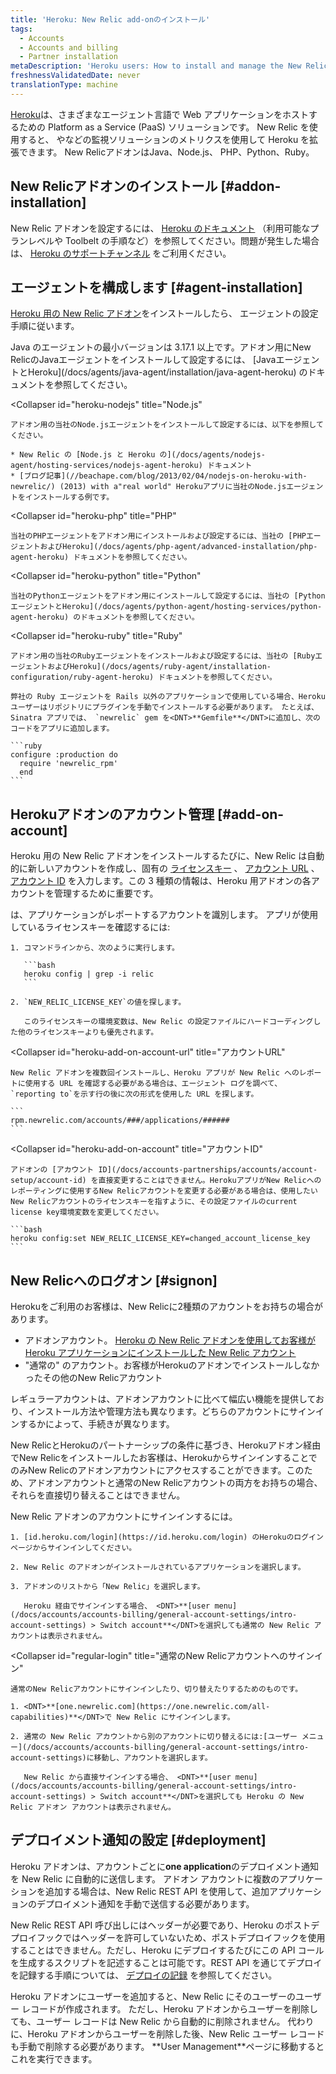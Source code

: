 ```yaml
---
title: 'Heroku: New Relic add-onのインストール'
tags:
  - Accounts
  - Accounts and billing
  - Partner installation
metaDescription: 'Heroku users: How to install and manage the New Relic agent as an add-on account.'
freshnessValidatedDate: never
translationType: machine
---
```


[Heroku](https://devcenter.heroku.com/articles/newrelic)は、さまざまなエージェント言語で Web アプリケーションをホストするための Platform as a Service (PaaS) ソリューションです。 New Relic を使用すると、 <InlinePopover type="apm"/>や<InlinePopover type="browser"/>などの監視ソリューションのメトリクスを使用して Heroku を拡張できます。 New RelicアドオンはJava、Node.js、 PHP、Python、Ruby。

## New Relicアドオンのインストール [#addon-installation]

New Relic アドオンを設定するには、 [Heroku のドキュメント](https://devcenter.heroku.com/articles/newrelic) （利用可能なプランレベルや Toolbelt の手順など）を参照してください。問題が発生した場合は、 [Heroku のサポートチャンネル](https://devcenter.heroku.com/articles/support-channels) をご利用ください。

## エージェントを構成します [#agent-installation]

[Heroku 用の New Relic アドオン](https://devcenter.heroku.com/articles/newrelic)をインストールしたら、 <InlinePopover type="apm"/>エージェントの設定手順に従います。

<CollapserGroup>
  <Collapser
    id="heroku-java"
    title="Java"
  >
    Java のエージェントの最小バージョンは 3.17.1 以上です。アドオン用にNew RelicのJavaエージェントをインストールして設定するには、 [JavaエージェントとHeroku](/docs/agents/java-agent/installation/java-agent-heroku) のドキュメントを参照してください。
  </Collapser>

  <Collapser
    id="heroku-nodejs"
    title="Node.js"
  >
    アドオン用の当社のNode.jsエージェントをインストールして設定するには、以下を参照してください。

    * New Relic の [Node.js と Heroku の](/docs/agents/nodejs-agent/hosting-services/nodejs-agent-heroku) ドキュメント
    * [ブログ記事](//beachape.com/blog/2013/02/04/nodejs-on-heroku-with-newrelic/) (2013) with a"real world" Herokuアプリに当社のNode.jsエージェントをインストールする例です。
  </Collapser>

  <Collapser
    id="heroku-php"
    title="PHP"
  >
    当社のPHPエージェントをアドオン用にインストールおよび設定するには、当社の [PHPエージェントおよびHeroku](/docs/agents/php-agent/advanced-installation/php-agent-heroku) ドキュメントを参照してください。
  </Collapser>

  <Collapser
    id="heroku-python"
    title="Python"
  >
    当社のPythonエージェントをアドオン用にインストールして設定するには、当社の [PythonエージェントとHeroku](/docs/agents/python-agent/hosting-services/python-agent-heroku) のドキュメントを参照してください。
  </Collapser>

  <Collapser
    id="heroku-ruby"
    title="Ruby"
  >
    アドオン用の当社のRubyエージェントをインストールおよび設定するには、当社の [RubyエージェントおよびHeroku](/docs/agents/ruby-agent/installation-configuration/ruby-agent-heroku) ドキュメントを参照してください。

    弊社の Ruby エージェントを Rails 以外のアプリケーションで使用している場合、Heroku ユーザーはリポジトリにプラグインを手動でインストールする必要があります。 たとえば、Sinatra アプリでは、 `newrelic` gem を<DNT>**Gemfile**</DNT>に追加し、次のコードをアプリに追加します。

    ```ruby
    configure :production do
      require 'newrelic_rpm'
      end
    ```
  </Collapser>
</CollapserGroup>

## Herokuアドオンのアカウント管理 [#add-on-account]

Heroku 用の New Relic アドオンをインストールするたびに、New Relic は自動的に新しいアカウントを作成し、固有の [ライセンスキー](#heroku-add-on-license-key) 、 [アカウント URL](#heroku-add-on-account-url) 、 [アカウント ID](#heroku-add-on-account) を入力します。この 3 種類の情報は、Heroku 用アドオンの各アカウントを管理するために重要です。

<CollapserGroup>
  <Collapser
    id="heroku-add-on-license-key"
    title="ライセンスキー"
  >
    <InlinePopover type="licenseKey"/>は、アプリケーションがレポートするアカウントを識別します。 アプリが使用しているライセンスキーを確認するには:

    1. コマンドラインから、次のように実行します。

       ```bash
       heroku config | grep -i relic
       ```

    2. `NEW_RELIC_LICENSE_KEY`の値を探します。

       このライセンスキーの環境変数は、New Relic の設定ファイルにハードコーディングした他のライセンスキーよりも優先されます。
  </Collapser>

  <Collapser
    id="heroku-add-on-account-url"
    title="アカウントURL"
  >
    New Relic アドオンを複数回インストールし、Heroku アプリが New Relic へのレポートに使用する URL を確認する必要がある場合は、エージェント ログを調べて、 `reporting to`を示す行の後に次の形式を使用した URL を探します。

    ```
    rpm.newrelic.com/accounts/###/applications/######
    ```
  </Collapser>

  <Collapser
    id="heroku-add-on-account"
    title="アカウントID"
  >
    アドオンの [アカウント ID](/docs/accounts-partnerships/accounts/account-setup/account-id) を直接変更することはできません。HerokuアプリがNew Relicへのレポーティングに使用するNew Relicアカウントを変更する必要がある場合は、使用したいNew Relicアカウントのライセンスキーを指すように、その設定ファイルのcurrent license key環境変数を変更してください。

    ```bash
    heroku config:set NEW_RELIC_LICENSE_KEY=changed_account_license_key
    ```
  </Collapser>
</CollapserGroup>

## New Relicへのログオン [#signon]

Herokuをご利用のお客様は、New Relicに2種類のアカウントをお持ちの場合があります。

* アドオンアカウント。 [Heroku の New Relic アドオンを使用してお客様が Heroku アプリケーションにインストールした New Relic アカウント](https://addons.heroku.com/newrelic)
* "通常の" のアカウント。お客様がHerokuのアドオンでインストールしなかったその他のNew Relicアカウント

レギュラーアカウントは、アドオンアカウントに比べて幅広い機能を提供しており、インストール方法や管理方法も異なります。どちらのアカウントにサインインするかによって、手続きが異なります。

New RelicとHerokuのパートナーシップの条件に基づき、Herokuアドオン経由でNew Relicをインストールしたお客様は、HerokuからサインインすることでのみNew Relicのアドオンアカウントにアクセスすることができます。このため、アドオンアカウントと通常のNew Relicアカウントの両方をお持ちの場合、それらを直接切り替えることはできません。

<CollapserGroup>
  <Collapser
    id="heroku-add-on-login"
    title="HerokuからNew Relicアドオンのアカウントにサインインします。"
  >
    New Relic アドオンのアカウントにサインインするには。

    1. [id.heroku.com/login](https://id.heroku.com/login) のHerokuのログインページからサインインしてください。

    2. New Relic のアドオンがインストールされているアプリケーションを選択します。

    3. アドオンのリストから「New Relic」を選択します。

       Heroku 経由でサインインする場合、 <DNT>**[user menu](/docs/accounts/accounts-billing/general-account-settings/intro-account-settings) > Switch account**</DNT>を選択しても通常の New Relic アカウントは表示されません。
  </Collapser>

  <Collapser
    id="regular-login"
    title="通常のNew Relicアカウントへのサインイン"
  >
    通常のNew Relicアカウントにサインインしたり、切り替えたりするためのものです。

    1. <DNT>**[one.newrelic.com](https://one.newrelic.com/all-capabilities)**</DNT>で New Relic にサインインします。

    2. 通常の New Relic アカウントから別のアカウントに切り替えるには:[ユーザー メニュー](/docs/accounts/accounts-billing/general-account-settings/intro-account-settings)に移動し、アカウントを選択します。

       New Relic から直接サインインする場合、 <DNT>**[user menu](/docs/accounts/accounts-billing/general-account-settings/intro-account-settings) > Switch account**</DNT>を選択しても Heroku の New Relic アドオン アカウントは表示されません。
  </Collapser>
</CollapserGroup>

## デプロイメント通知の設定 [#deployment]

Heroku アドオンは、アカウントごとに<DNT>**one application**</DNT>のデプロイメント通知を New Relic に自動的に送信します。 アドオン アカウントに複数のアプリケーションを追加する場合は、New Relic REST API を使用して、追加アプリケーションのデプロイメント通知を手動で送信する必要があります。

New Relic REST API 呼び出しにはヘッダーが必要であり、Heroku のポストデプロイフックではヘッダーを許可していないため、ポストデプロイフックを使用することはできません。ただし、Heroku にデプロイするたびにこの API コールを生成するスクリプトを記述することは可能です。REST API を通じてデプロイを記録する手順については、 [デプロイの記録](/docs/apm/new-relic-apm/maintenance/recording-deployments#api) を参照してください。

<Callout variant="important">
  Heroku アドオンにユーザーを追加すると、New Relic にそのユーザーのユーザー レコードが作成されます。 ただし、Heroku アドオンからユーザーを削除しても、ユーザー レコードは New Relic から自動的に削除されません。 代わりに、Heroku アドオンからユーザーを削除した後、New Relic ユーザー レコードも手動で削除する必要があります。 <DNT>**User Management**</DNT>ページに移動するとこれを実行できます。
</Callout>
